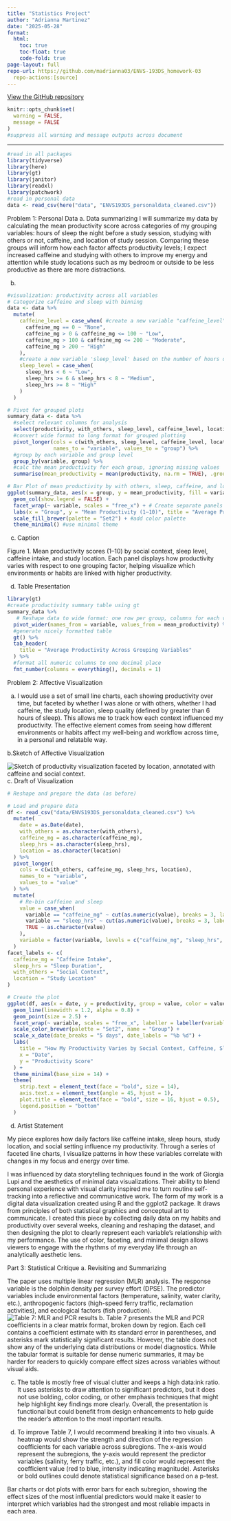 ```yaml
---
title: "Statistics Project"
author: "Adrianna Martinez"
date: "2025-05-28"
format:
  html:
    toc: true
    toc-float: true
    code-fold: true
page-layout: full
repo-url: https://github.com/madrianna03/ENVS-193DS_homework-03
  repo-actions:[source]
---
```


[View the GitHub repository](https://github.com/madrianna03/ENVS-193DS_homework-03.git)

```r
knitr::opts_chunk$set(
  warning = FALSE,
  message = FALSE
)
#suppress all warning and message outputs across document
```

------------------------------------------------------------------------

```r

#read in all packages
library(tidyverse)
library(here)
library(gt)
library(janitor)
library(readxl)
library(patchwork)
#read in personal data
data <- read_csv(here("data", "ENVS193DS_personaldata_cleaned.csv"))

```

Problem 1: Personal Data a. Data summarizing I will summarize my data by calculating the mean productivity score across categories of my grouping variables: hours of sleep the night before a study session, studying with others or not, caffeine, and location of study session. Comparing these groups will inform how each factor affects productivity levels; I expect increased caffeine and studying with others to improve my energy and attention while study locations such as my bedroom or outside to be less productive as there are more distractions.

b.  

```r
#visualization: productivity across all variables
# Categorize caffeine and sleep with binning
data <- data %>%
  mutate(
    caffeine_level = case_when( #create a new variable "caffeine_level" based on caffeine intake in mg
      caffeine_mg == 0 ~ "None",
      caffeine_mg > 0 & caffeine_mg <= 100 ~ "Low",
      caffeine_mg > 100 & caffeine_mg <= 200 ~ "Moderate",
      caffeine_mg > 200 ~ "High"
    ),
    #create a new variable 'sleep_level' based on the number of hours of sleep
    sleep_level = case_when(
      sleep_hrs < 6 ~ "Low",
      sleep_hrs >= 6 & sleep_hrs < 8 ~ "Medium",
      sleep_hrs >= 8 ~ "High"
    )
  )

# Pivot for grouped plots
summary_data <- data %>%
  #select relevant columns for analysis
  select(productivity, with_others, sleep_level, caffeine_level, location) %>%
  #convert wide format to long format for grouped plotting
  pivot_longer(cols = c(with_others, sleep_level, caffeine_level, location),
               names_to = "variable", values_to = "group") %>%
  #group by each variable and group level
  group_by(variable, group) %>%
  #calc the mean productivity for each group, ignoring missing values
  summarise(mean_productivity = mean(productivity, na.rm = TRUE), .groups = "drop")

# Bar Plot of mean productivity by with others, sleep, caffeine, and location
ggplot(summary_data, aes(x = group, y = mean_productivity, fill = variable)) +  #create bar plot without legend
  geom_col(show.legend = FALSE) +
  facet_wrap(~ variable, scales = "free_x") + # Create separate panels for each variable
  labs(x = "Group", y = "Mean Productivity (1–10)", title = "Average Productivity by Group") + #add title and axis labels
  scale_fill_brewer(palette = "Set2") + #add color palette
  theme_minimal() #use minimal theme
```

c.  Caption

Figure 1. Mean productivity scores (1–10) by social context, sleep level, caffeine intake, and study location. Each panel displays how productivity varies with respect to one grouping factor, helping visualize which environments or habits are linked with higher productivity.

d.  Table Presentation

```r
library(gt)
#create productivity summary table using gt
summary_data %>%
   # Reshape data to wide format: one row per group, columns for each variable
  pivot_wider(names_from = variable, values_from = mean_productivity) %>%
  #generate nicely formatted table
  gt() %>%
  tab_header(
    title = "Average Productivity Across Grouping Variables"
  ) %>%
  #format all numeric columns to one decimal place
  fmt_number(columns = everything(), decimals = 1)
```

Problem 2: Affective Visualization

a.  I would use a set of small line charts, each showing productivity over time, but faceted by whether I was alone or with others, whether I had caffeine, the study location, sleep quality (defined by greater than 6 hours of sleep). This allows me to track how each context influenced my productivity. The effective element comes from seeing how different environments or habits affect my well-being and workflow across time, in a personal and relatable way.

b.Sketch of Affective Visualization

![Sketch of productivity visualization faceted by location, annotated with caffeine and social context.](../images/IMG_2449.jpg) c. Draft of Visualization

```r
# Reshape and prepare the data (as before)

# Load and prepare data
df <- read_csv("data/ENVS193DS_personaldata_cleaned.csv") %>%
  mutate(
    date = as.Date(date),
    with_others = as.character(with_others),
    caffeine_mg = as.character(caffeine_mg),
    sleep_hrs = as.character(sleep_hrs),
    location = as.character(location)
  ) %>%
  pivot_longer(
    cols = c(with_others, caffeine_mg, sleep_hrs, location),
    names_to = "variable",
    values_to = "value"
  ) %>%
  mutate(
    # Re-bin caffeine and sleep
    value = case_when(
      variable == "caffeine_mg" ~ cut(as.numeric(value), breaks = 3, labels = c("Low", "Med", "High")),
      variable == "sleep_hrs" ~ cut(as.numeric(value), breaks = 3, labels = c("Low", "Med", "High")),
      TRUE ~ as.character(value)
    ),
    variable = factor(variable, levels = c("caffeine_mg", "sleep_hrs", "with_others", "location"))
  )
facet_labels <- c(
  caffeine_mg = "Caffeine Intake",
  sleep_hrs = "Sleep Duration",
  with_others = "Social Context",
  location = "Study Location"
)

# Create the plot
ggplot(df, aes(x = date, y = productivity, group = value, color = value)) +
  geom_line(linewidth = 1.2, alpha = 0.8) +
  geom_point(size = 2.5) +
  facet_wrap(~ variable, scales = "free_x", labeller = labeller(variable = facet_labels)) +
  scale_color_brewer(palette = "Set2", name = "Group") +
  scale_x_date(date_breaks = "5 days", date_labels = "%b %d") +
  labs(
    title = "How My Productivity Varies by Social Context, Caffeine, Sleep, and Study Location",
    x = "Date",
    y = "Productivity Score"
  ) +
  theme_minimal(base_size = 14) +
  theme(
    strip.text = element_text(face = "bold", size = 14),
    axis.text.x = element_text(angle = 45, hjust = 1),
    plot.title = element_text(face = "bold", size = 16, hjust = 0.5),
    legend.position = "bottom"
  )
```

d.  Artist Statement

My piece explores how daily factors like caffeine intake, sleep hours, study location, and social setting influence my productivity. Through a series of faceted line charts, I visualize patterns in how these variables correlate with changes in my focus and energy over time.

I was influenced by data storytelling techniques found in the work of Giorgia Lupi and the aesthetics of minimal data visualizations. Their ability to blend personal experience with visual clarity inspired me to turn routine self-tracking into a reflective and communicative work. The form of my work is a digital data visualization created using R and the ggplot2 package. It draws from principles of both statistical graphics and conceptual art to communicate. I created this piece by collecting daily data on my habits and productivity over several weeks, cleaning and reshaping the dataset, and then designing the plot to clearly represent each variable’s relationship with my performance. The use of color, faceting, and minimal design allows viewers to engage with the rhythms of my everyday life through an analytically aesthetic lens.

Part 3: Statistical Critique a. Revisiting and Summarizing

The paper uses multiple linear regression (MLR) analysis. The response variable is the dolphin density per survey effort (DPSE). The predictor variables include environmental factors (temperature, salinity, water clarity, etc.), anthropogenic factors (high-speed ferry traffic, reclamation activities), and ecological factors (fish production). ![Table 7: MLR and PCR results](../images/stat_critique.jpg) b. Table 7 presents the MLR and PCR coefficients in a clear matrix format, broken down by region. Each cell contains a coefficient estimate with its standard error in parentheses, and asterisks mark statistically significant results. However, the table does not show any of the underlying data distributions or model diagnostics. While the tabular format is suitable for dense numeric summaries, it may be harder for readers to quickly compare effect sizes across variables without visual aids.

c.  The table is mostly free of visual clutter and keeps a high data:ink ratio. It uses asterisks to draw attention to significant predictors, but it does not use bolding, color coding, or other emphasis techniques that might help highlight key findings more clearly. Overall, the presentation is functional but could benefit from design enhancements to help guide the reader’s attention to the most important results.

d.  To improve Table 7, I would recommend breaking it into two visuals. A heatmap would show the strength and direction of the regression coefficients for each variable across subregions. The x-axis would represent the subregions, the y-axis would represent the predictor variables (salinity, ferry traffic, etc.), and fill color would represent the coefficient value (red to blue, intensity indicating magnitude). Asterisks or bold outlines could denote statistical significance based on a p-test.

Bar charts or dot plots with error bars for each subregion, showing the effect sizes of the most influential predictors would make it easier to interpret which variables had the strongest and most reliable impacts in each area.
